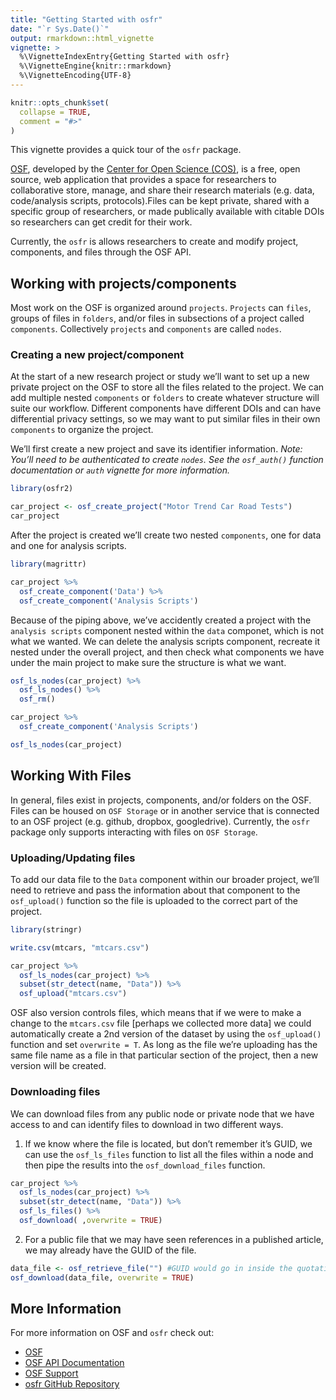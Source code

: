 ```yaml
---
title: "Getting Started with osfr"
date: "`r Sys.Date()`"
output: rmarkdown::html_vignette
vignette: >
  %\VignetteIndexEntry{Getting Started with osfr}
  %\VignetteEngine{knitr::rmarkdown}
  %\VignetteEncoding{UTF-8}
---
```


```r
knitr::opts_chunk$set(
  collapse = TRUE,
  comment = "#>"
)
```

This vignette provides a quick tour of the `osfr` package.

[OSF](https://osf.io), developed by the [Center for Open Science (COS)](https://cos.io/), is a free, open source, web application that provides a space for researchers to collaborative store, manage, and share their research materials (e.g. data, code/analysis scripts, protocols).Files can be kept private, shared with a specific group of researchers, or made publically available with citable DOIs so researchers can get credit for their work.

Currently, the `osfr` is allows researchers to create and modify project, components, and files through the OSF API.

## Working with projects/components

Most work on the OSF is organized around `projects`. `Projects` can `files`, groups of files in `folders`, and/or files in subsections of a project called `components`. Collectively `projects` and `components` are called `nodes`. 

### Creating a new project/component

At the start of a new research project or study we'll want to set up a new private project on the OSF to store all the files related to the project. We can add multiple nested `components` or `folders` to create whatever structure will suite our workflow. Different components have different DOIs and can have differential privacy settings, so we may want to put similar files in their own `components` to organize the project.

We'll first create a new project and save its identifier information.
*Note: You'll need to be authenticated to create `nodes`. See the `osf_auth()` function documentation or `auth` vignette for more information.*

```r
library(osfr2)

car_project <- osf_create_project("Motor Trend Car Road Tests")
car_project
```

After the project is created we'll create two nested `components`, one for data and one for analysis scripts.

```r
library(magrittr)

car_project %>%
  osf_create_component('Data') %>%
  osf_create_component('Analysis Scripts')
```

Because of the piping above, we've accidently created a project with the `analysis scripts` component nested within the `data` componet, which is not what we wanted. We can delete the analysis scripts component, recreate it nested under the overall project, and then check what components we have under the main project to make sure the structure is what we want.

```r
osf_ls_nodes(car_project) %>% 
  osf_ls_nodes() %>%
  osf_rm()

car_project %>%
  osf_create_component('Analysis Scripts')

osf_ls_nodes(car_project)
```

## Working With Files

In general, files exist in projects, components, and/or folders on the OSF. Files can be housed on `OSF Storage` or in another service that is connected to an OSF project (e.g. github, dropbox, googledrive). Currently, the `osfr` package only supports interacting with files on `OSF Storage`. 

### Uploading/Updating files

To add our data file to the `Data` component within our broader project, we'll need to retrieve and pass the information about that component to the `osf_upload()` function so the file is uploaded to the correct part of the project. 

```r
library(stringr)

write.csv(mtcars, "mtcars.csv")

car_project %>%
  osf_ls_nodes(car_project) %>% 
  subset(str_detect(name, "Data")) %>%
  osf_upload("mtcars.csv")
```

OSF also version controls files, which means that if we were to make a change to the `mtcars.csv` file [perhaps we collected more data] we could automatically create a 2nd version of the dataset by using the `osf_upload()` function and set `overwrite = T`. As long as the file we're uploading has the same file name as a file in that particular section of the project, then a new version will be created.

### Downloading files

We can download files from any public node or private node that we have access to and can identify files to download in two different ways. 

1. If we know where the file is located, but don't remember it's GUID, we can use the `osf_ls_files` function to list all the files within a node and then pipe the results into the `osf_download_files` function.

```r
car_project %>%
  osf_ls_nodes(car_project) %>% 
  subset(str_detect(name, "Data")) %>%
  osf_ls_files() %>%
  osf_download( ,overwrite = TRUE)
```

2. For a public file that we may have seen references in a published article, we may already have the GUID of the file. 

```r
data_file <- osf_retrieve_file("") #GUID would go in inside the quotations
osf_download(data_file, overwrite = TRUE)
```

## More Information

For more information on OSF and `osfr` check out:

* [OSF](https://osf.io)
* [OSF API Documentation](https://developer.osf.io/)
* [OSF Support](https://osf.io/support/)
* [osfr GitHub Repository](https://github.com/CenterForOpenScience/osfr)
